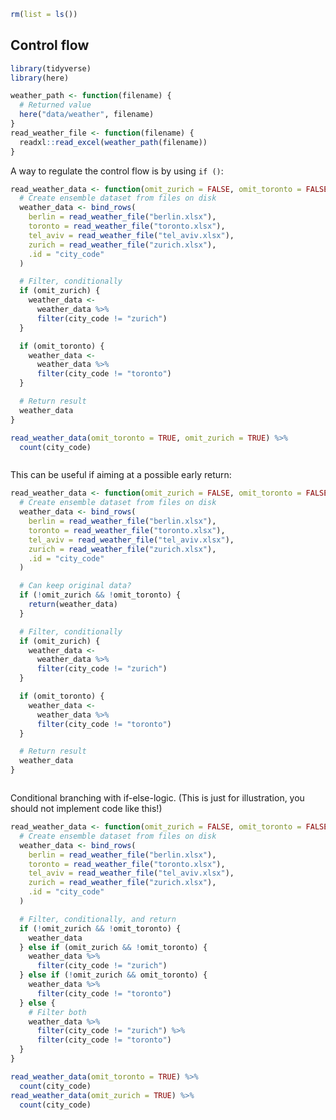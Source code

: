 ```r
rm(list = ls())
```


## Control flow



<!-- Setup 41-function-if.R -->
```r
library(tidyverse)
library(here)

weather_path <- function(filename) {
  # Returned value
  here("data/weather", filename)
}
read_weather_file <- function(filename) {
  readxl::read_excel(weather_path(filename))
}
```

A way to regulate the control flow is by using `if ()`:

<!-- if () executes code conditionally -->
```r
read_weather_data <- function(omit_zurich = FALSE, omit_toronto = FALSE) {
  # Create ensemble dataset from files on disk
  weather_data <- bind_rows(
    berlin = read_weather_file("berlin.xlsx"),
    toronto = read_weather_file("toronto.xlsx"),
    tel_aviv = read_weather_file("tel_aviv.xlsx"),
    zurich = read_weather_file("zurich.xlsx"),
    .id = "city_code"
  )

  # Filter, conditionally
  if (omit_zurich) {
    weather_data <-
      weather_data %>%
      filter(city_code != "zurich")
  }

  if (omit_toronto) {
    weather_data <-
      weather_data %>%
      filter(city_code != "toronto")
  }

  # Return result
  weather_data
}

read_weather_data(omit_toronto = TRUE, omit_zurich = TRUE) %>%
  count(city_code)
```


<!-- Useful with an early return() -->
```r

```

This can be useful if aiming at a possible early return:

<!-- && and ||: shortcut operators for scalar logical -->
```r
read_weather_data <- function(omit_zurich = FALSE, omit_toronto = FALSE) {
  # Create ensemble dataset from files on disk
  weather_data <- bind_rows(
    berlin = read_weather_file("berlin.xlsx"),
    toronto = read_weather_file("toronto.xlsx"),
    tel_aviv = read_weather_file("tel_aviv.xlsx"),
    zurich = read_weather_file("zurich.xlsx"),
    .id = "city_code"
  )

  # Can keep original data?
  if (!omit_zurich && !omit_toronto) {
    return(weather_data)
  }

  # Filter, conditionally
  if (omit_zurich) {
    weather_data <-
      weather_data %>%
      filter(city_code != "zurich")
  }

  if (omit_toronto) {
    weather_data <-
      weather_data %>%
      filter(city_code != "toronto")
  }

  # Return result
  weather_data
}
```


<!-- else if/else: branching -->
```r

```

Conditional branching with if-else-logic. 
(This is just for illustration, you should not implement code like this!)

<!-- (Just for illustration, do not implement code like this!) -->
```r
read_weather_data <- function(omit_zurich = FALSE, omit_toronto = FALSE) {
  # Create ensemble dataset from files on disk
  weather_data <- bind_rows(
    berlin = read_weather_file("berlin.xlsx"),
    toronto = read_weather_file("toronto.xlsx"),
    tel_aviv = read_weather_file("tel_aviv.xlsx"),
    zurich = read_weather_file("zurich.xlsx"),
    .id = "city_code"
  )

  # Filter, conditionally, and return
  if (!omit_zurich && !omit_toronto) {
    weather_data
  } else if (omit_zurich && !omit_toronto) {
    weather_data %>%
      filter(city_code != "zurich")
  } else if (!omit_zurich && omit_toronto) {
    weather_data %>%
      filter(city_code != "toronto")
  } else {
    # Filter both
    weather_data %>%
      filter(city_code != "zurich") %>%
      filter(city_code != "toronto")
  }
}

read_weather_data(omit_toronto = TRUE) %>%
  count(city_code)
read_weather_data(omit_zurich = TRUE) %>%
  count(city_code)
```
